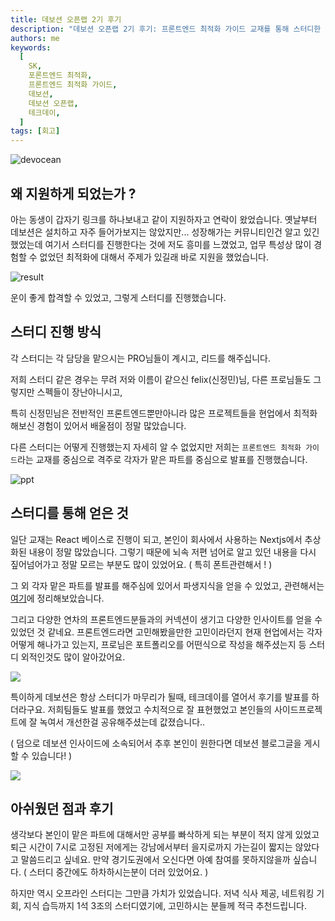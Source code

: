 ```yaml
---
title: 데보션 오픈랩 2기 후기
description: "데보션 오픈랩 2기 후기: 프론트엔드 최적화 가이드 교재를 통해 스터디한 3개월간의 후기를 작성해봅니다."
authors: me
keywords:
  [
    SK,
    포론트엔드 최적화,
    프론트엔드 최적화 가이드,
    데보션,
    데보션 오픈랩,
    테크데이,
  ]
tags: [회고]
---
```


![devocean](https://devocean.sk.com/editorImg/2024/8/12/117e309f8d8e633438d28b78f22489ed6fc1ae94cf2f66ea8ab66e4d49cbcc68)

## 왜 지원하게 되었는가 ?

아는 동생이 갑자기 링크를 하나보내고 같이 지원하자고 연락이 왔었습니다. 옛날부터 데보션은 설치하고 자주 들어가보지는 않았지만... 성장해가는 커뮤니티인건 알고 있긴했었는데
여기서 스터디를 진행한다는 것에 저도 흥미를 느꼈었고, 업무 특성상 많이 경험할 수 없었던 최적화에 대해서 주제가 있길래 바로 지원을 했었습니다.

![result](https://i.ibb.co/KmcF6vp/Screenshot-2024-12-09-at-1-50-25-PM.png)

운이 좋게 합격할 수 있었고, 그렇게 스터디를 진행했습니다.

## 스터디 진행 방식

각 스터디는 각 담당을 맡으시는 PRO님들이 계시고, 리드를 해주십니다.

저희 스터디 같은 경우는 무려 저와 이름이 같으신 felix(신정민)님, 다른 프로님들도 그렇지만 스펙들이 장난아니시고,

특히 신정민님은 전반적인 프론트엔드뿐만아니라 많은 프로젝트들을 현업에서 최적화해보신 경험이 있어서 배울점이 정말 많았습니다.

다른 스터디는 어떻게 진행했는지 자세히 알 수 없었지만 저희는 `프론트엔드 최적화 가이드`라는 교재를 중심으로 격주로 각자가 맡은 파트를 중심으로 발표를 진행했습니다.

![ppt](https://i.ibb.co/60QmmVV/Screenshot-2024-12-09-at-1-58-48-PM.png)

## 스터디를 통해 얻은 것

일단 교재는 React 베이스로 진행이 되고, 본인이 회사에서 사용하는 Nextjs에서 추상화된 내용이 정말 많았습니다.
그렇기 때문에 뇌속 저편 넘어로 알고 있던 내용을 다시 짚어넘어가고 정말 모르는 부분도 많이 있었어요. ( 특히 폰트관련해서 ! )

그 외 각자 맡은 파트를 발표를 해주심에 있어서 파생지식을 얻을 수 있었고, 관련해서는 [여기](/docs/reading/2024-11-03-front-optimize-performance)에 정리해보았습니다.

그리고 다양한 연차의 프론트엔드분들과의 커넥션이 생기고 다양한 인사이트를 얻을 수 있었던 것 같네요. 프론트엔드라면 고민해봤을만한 고민이라던지 현재 현업에서는 각자 어떻게 해나가고 있는지,
프로님은 포트폴리오를 어떤식으로 작성을 해주셨는지 등 스터디 외적인것도 많이 알아갔어요.

![](https://devocean.sk.com/editorImg/2024/12/5/45f3a5b0c18cd0b30dcf60f03e5cecd31a13c7f4b6980e31193e3ebe95c3052d)


특이하게 데보션은 항상 스터디가 마무리가 될때, 테크데이를 열어서 후기를 발표를 하더라구요. 저희팀들도 발표를 했었고 수치적으로 잘 표현했었고 본인들의 사이드프로젝트에 잘 녹여서 개선한걸 공유해주셨는데 값졌습니다..


( 덤으로 데보션 인사이드에 소속되어서 추후 본인이 원한다면 데보션 블로그글을 게시할 수 있습니다! )

![](https://i.ibb.co/dD8fzFS/IMG-9944.jpg)

## 아쉬웠던 점과 후기

생각보다 본인이 맡은 파트에 대해서만 공부를 빠삭하게 되는 부분이 적지 않게 있었고 퇴근 시간이 7시로 고정된 저에게는 강남에서부터 을지로까지 가는길이 짧지는 않았다고 말씀드리고 싶네요. 
만약 경기도권에서 오신다면 아예 참여를 못하지않을까 싶습니다. ( 스터디 중간에도 하차하시는분이 더러 있었어요. )

하지만 역시 오프라인 스터디는 그만큼 가치가 있었습니다. 저녁 식사 제공, 네트워킹 기회, 지식 습득까지 1석 3조의 스터디였기에, 고민하시는 분들께 적극 추천드립니다.